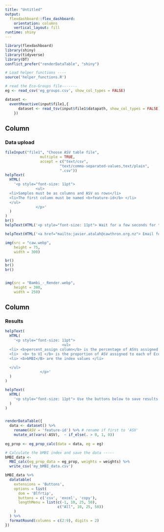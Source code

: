 ```yaml
---
title: "Untitled"
output: 
  flexdashboard::flex_dashboard:
    orientation: columns
    vertical_layout: fill
runtime: shiny
---
```


```r
library(flexdashboard)
library(shiny)
library(tidyverse)
library(DT)
conflict_prefer("renderDataTable", "shiny")

# Load helper functions ----
source('helper_functions.R')

# read the Eco-Groups file-------
eg <- read_csv('eg_groups.csv', show_col_types = FALSE)

dataset <- 
  eventReactive(input$file1,{
      dataset <- read_tsv(input$file1$datapath, show_col_types = FALSE)
    })
```

Column {data-width=250}
-----------------------------------------------------------------------

### Data upload

```r
fileInput("file1", "Choose ASV table file",
                multiple = TRUE,
                accept = c("text/csv",
                         "text/comma-separated-values,text/plain",
                         ".csv"))
helpText(
  HTML(
    '<p style="font-size: 11pt">
              <ul>
  <li>Samples must be as columns and ASV as rows</li>
  <li>The first column must be named <b>feature-id</b> </li>
  </ul>
              </p>'
  )
)
br()
helpText(HTML('<p style="font-size: 11pt"> Wait for a few seconds for the results ....             </p>'))

helpText(HTML('<a href="mailto:javier.atalah@cawthron.org.nz"> Email for troble shooting</a>'))

img(src = "caw.webp",
    height = 75,
    width = 300)

br()
br()
br()


img(src = "Bambi_-_Render.webp",
    height = 300,
    width = 250)
```

Column {data-width=500}
-----------------------------------------------------------------------

### Results

```r
helpText(
  HTML(
    '<p style="font-size: 11pt">
                          <ul>
  <li> <b>percent_assign column</b> is the percentage of ASVs assigned to an Eco-group  </li>
  <li>  <b> to VI </b> is the proportion of ASV assigned to each of Eco-Groups </li>
  <li> <b>bMBI</B> are the index values </li>

  </ul>
                </p>'
  )
)

helpText(
  HTML(
    '<p style="font-size: 11pt"> Use the buttons below to save results as csv or excel, or to copied them to your clipboard </p>'
  )
)


renderDataTable({
  data <- dataset() %>%
    rename(ASV = 'feature-id') %>% # rename if first to 'ASV'
    mutate_at(vars(-ASV),  ~ if_else(. > 0, 1, 0))
 
eg_prop <- eg_prop_calc(data = data, eg = eg)

# Calculate the bMBI index and save the data -----
bMBI_data <-  
  MBI_calc(eg_prop_data = eg_prop, weights = weights) %>% 
  write_csv('my_bMBI_data.csv') 

bMBI_data %>%
  datatable(
    extensions = 'Buttons',
    options = list(
      dom = 'Blfrtip',
      buttons = c('csv', 'excel', 'copy'),
      lengthMenu = list(c(-1, 10, 25, 50),
                        c("All", 10, 25, 50))
    )
  ) %>%
  formatRound(columns = c(2:9), digits = 2)
})
```


